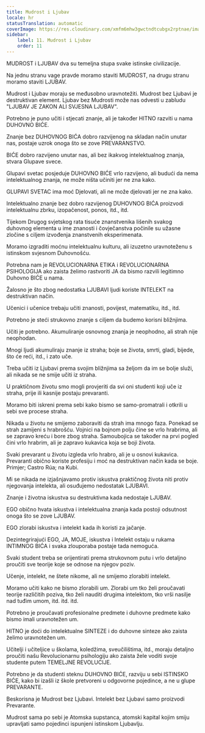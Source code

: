 ```yaml
---
title: Mudrost i Ljubav
locale: hr
statusTranslation: automatic
coverImage: https://res.cloudinary.com/xmfm6mhw3gwctndtcubgx2rptnae/image/upload/v1740337243/small_cover_educacion_fundamental_a051170f1c.webp
sidebar:
    label: 11. Mudrost i Ljubav
    order: 11
---
```

MUDROST i LJUBAV dva su temeljna stupa svake istinske civilizacije.

Na jednu stranu vage pravde moramo staviti MUDROST, na drugu stranu moramo staviti LJUBAV.

Mudrost i Ljubav moraju se međusobno uravnotežiti. Mudrost bez Ljubavi je destruktivan element. Ljubav bez Mudrosti može nas odvesti u zabludu "LJUBAV JE ZAKON ALI SVJESNA LJUBAV".

Potrebno je puno učiti i stjecati znanje, ali je također HITNO razviti u nama DUHOVNO BIĆE.

Znanje bez DUHOVNOG BIĆA dobro razvijenog na skladan način unutar nas, postaje uzrok onoga što se zove PREVARANSTVO.

BIĆE dobro razvijeno unutar nas, ali bez ikakvog intelektualnog znanja, stvara Glupave svece.

Glupavi svetac posjeduje DUHOVNO BIĆE vrlo razvijeno, ali budući da nema intelektualnog znanja, ne može ništa učiniti jer ne zna kako.

GLUPAVI SVETAC ima moć Djelovati, ali ne može djelovati jer ne zna kako.

Intelektualno znanje bez dobro razvijenog DUHOVNOG BIĆA proizvodi intelektualnu zbrku, izopačenost, ponos, itd., itd.

Tijekom Drugog svjetskog rata tisuće znanstvenika lišenih svakog duhovnog elementa u ime znanosti i čovječanstva počinile su užasne zločine s ciljem izvođenja znanstvenih eksperimenata.

Moramo izgraditi moćnu intelektualnu kulturu, ali izuzetno uravnoteženu s istinskom svjesnom Duhovnošću.

Potrebna nam je REVOLUCIONARNA ETIKA i REVOLUCIONARNA PSIHOLOGIJA ako zaista želimo rastvoriti JA da bismo razvili legitimno Duhovno BIĆE u nama.

Žalosno je što zbog nedostatka LJUBAVI ljudi koriste INTELEKT na destruktivan način.

Učenici i učenice trebaju učiti znanosti, povijest, matematiku, itd., itd.

Potrebno je steći strukovno znanje s ciljem da budemo korisni bližnjima.

Učiti je potrebno. Akumuliranje osnovnog znanja je neophodno, ali strah nije neophodan.

Mnogi ljudi akumuliraju znanje iz straha; boje se života, smrti, gladi, bijede, što će reći, itd., i zato uče.

Treba učiti iz Ljubavi prema svojim bližnjima sa željom da im se bolje služi, ali nikada se ne smije učiti iz straha.

U praktičnom životu smo mogli provjeriti da svi oni studenti koji uče iz straha, prije ili kasnije postaju prevaranti.

Moramo biti iskreni prema sebi kako bismo se samo-promatrali i otkrili u sebi sve procese straha.

Nikada u životu ne smijemo zaboraviti da strah ima mnogo faza. Ponekad se strah zamijeni s hrabrošću. Vojnici na bojnom polju čine se vrlo hrabrima, ali se zapravo kreću i bore zbog straha. Samoubojica se također na prvi pogled čini vrlo hrabrim, ali je zapravo kukavica koja se boji života.

Svaki prevarant u životu izgleda vrlo hrabro, ali je u osnovi kukavica. Prevaranti obično koriste profesiju i moć na destruktivan način kada se boje. Primjer; Castro Rúa; na Kubi.

Mi se nikada ne izjašnjavamo protiv iskustva praktičnog života niti protiv njegovanja intelekta, ali osuđujemo nedostatak LJUBAVI.

Znanje i životna iskustva su destruktivna kada nedostaje LJUBAV.

EGO obično hvata iskustva i intelektualna znanja kada postoji odsutnost onoga što se zove LJUBAV.

EGO zlorabi iskustva i intelekt kada ih koristi za jačanje.

Dezintegrirajući EGO, JA, MOJE, iskustva i Intelekt ostaju u rukama INTIMNOG BIĆA i svaka zlouporaba postaje tada nemoguća.

Svaki student treba se orijentirati prema strukovnom putu i vrlo detaljno proučiti sve teorije koje se odnose na njegov poziv.

Učenje, intelekt, ne štete nikome, ali ne smijemo zlorabiti intelekt.

Moramo učiti kako ne bismo zlorabili um. Zlorabi um tko želi proučavati teorije različitih poziva, tko želi nauditi drugima intelektom, tko vrši nasilje nad tuđim umom, itd. itd. itd.

Potrebno je proučavati profesionalne predmete i duhovne predmete kako bismo imali uravnotežen um.

HITNO je doći do intelektualne SINTEZE i do duhovne sinteze ako zaista želimo uravnotežen um.

Učitelji i učiteljice u školama, koledžima, sveučilištima, itd., moraju detaljno proučiti našu Revolucionarnu psihologiju ako zaista žele voditi svoje studente putem TEMELJNE REVOLUCIJE.

Potrebno je da studenti steknu DUHOVNO BIĆE, razviju u sebi ISTINSKO BIĆE, kako bi izašli iz škole pretvoreni u odgovorne pojedince, a ne u glupe PREVARANTE.

Beskorisna je Mudrost bez Ljubavi. Intelekt bez Ljubavi samo proizvodi Prevarante.

Mudrost sama po sebi je Atomska supstanca, atomski kapital kojim smiju upravljati samo pojedinci ispunjeni istinskom Ljubavlju.

